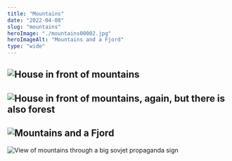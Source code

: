 ```yaml
---
title: "Mountains"
date: "2022-04-08"
slug: "mountains"
heroImage: "./mountains00002.jpg"
heroImageAlt: "Mountains and a Fjord"
type: "wide"
---
```


![House in front of mountains](mountains00007.jpg)
---
![House in front of mountains, again, but there is also forest](mountains00002.jpg)
---
![Mountains and a Fjord](mountains00001.jpg)
---
![View of mountains through a big sovjet propaganda sign](mountains00003.jpg)